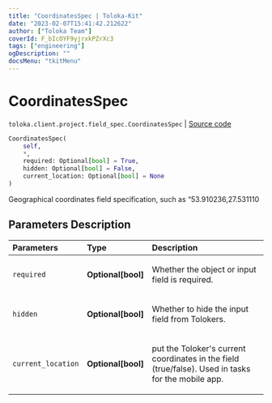 ```yaml
---
title: "CoordinatesSpec | Toloka-Kit"
date: "2023-02-07T15:41:42.212622"
author: ["Toloka Team"]
coverId: F_bIcOYF9yjrxkPZrXc3
tags: ["engineering"]
ogDescription: ""
docsMenu: "tkitMenu"
---
```


# CoordinatesSpec
`toloka.client.project.field_spec.CoordinatesSpec` | [Source code](https://github.com/Toloka/toloka-kit/blob/v1.1.3/src/client/project/field_spec.py#L124)

```python
CoordinatesSpec(
    self,
    *,
    required: Optional[bool] = True,
    hidden: Optional[bool] = False,
    current_location: Optional[bool] = None
)
```

Geographical coordinates field specification, such as “53.910236,27.531110

## Parameters Description

| Parameters | Type | Description |
| :----------| :----| :-----------|
`required`|**Optional\[bool\]**|<p>Whether the object or input field is required.</p>
`hidden`|**Optional\[bool\]**|<p>Whether to hide the input field from Tolokers.</p>
`current_location`|**Optional\[bool\]**|<p>put the Toloker&#x27;s current coordinates in the field (true/false). Used in tasks for the mobile app.</p>